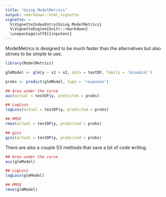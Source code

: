 ```yaml
---
title: "Using ModelMetrics"
output: rmarkdown::html_vignette
vignette: >
  %\VignetteIndexEntry{Using ModelMetrics}
  %\VignetteEngine{knitr::rmarkdown}
  \usepackage[utf8]{inputenc}
---
```


ModelMetrics is designed to be much faster than the alternatives but also strives to be simple to use.

```r
library(ModelMetrics)

glmModel <- glm(y ~ x1 + x2, data = testDF, family = 'binomial')

probs <- predict(glmModel, type = 'response')

## Area under the curve
auc(actual = testDF$y, predicted = probs)

## LogLoss
logLoss(actual = testDF$y, predicted = probs)

## RMSE
rmse(actual = testDF$y, predicted = probs)

## gini
gini(actual = testDF$y, predicted = probs)

```

There are also a couple S3 methods that save a bit of code writing.

```r

## Area under the curve
auc(glmModel)

## LogLoss
logLoss(glmModel)

## RMSE
rmse(glmModel)

```






